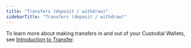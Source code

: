 ```yaml
---
title: "Transfers (deposit / withdraw)"
sidebarTitle: "Transfers (deposit / withdraw)"
---
```


To learn more about making transfers in and out of your Custodial Wallets, see [Introduction to Transfer](/portal/transfers/introduction).


